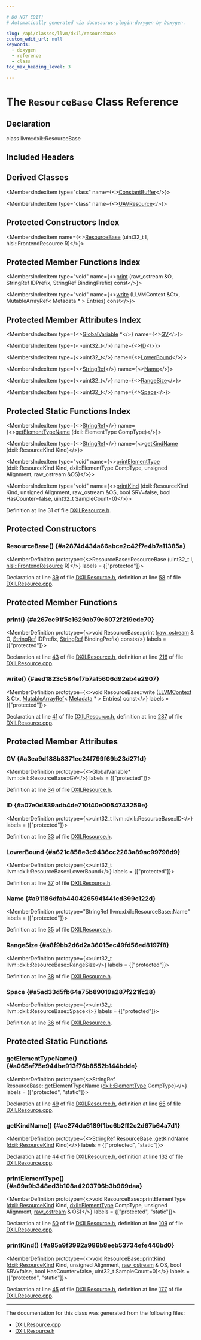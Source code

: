 ```yaml
---

# DO NOT EDIT!
# Automatically generated via docusaurus-plugin-doxygen by Doxygen.

slug: /api/classes/llvm/dxil/resourcebase
custom_edit_url: null
keywords:
  - doxygen
  - reference
  - class
toc_max_heading_level: 3

---
```





# The `ResourceBase` Class Reference

<DoxygenPage pluginConfig={pluginConfig}>



## Declaration

<CodeBlock>class llvm::dxil::ResourceBase</CodeBlock>

## Included Headers

<IncludesList>
<IncludesListItem
  filePath="Target/DirectX/DXILResource.h"
  permalink="/docs/api/files/lib/lib/target/lib/target/directx/dxilresource-h"
  isLocal="true" />
</IncludesList>

## Derived Classes

<MembersIndex>

<MembersIndexItem
  type="class"
  name={<><a href="/docs/api/classes/llvm/dxil/constantbuffer">ConstantBuffer</a></>}>
</MembersIndexItem>

<MembersIndexItem
  type="class"
  name={<><a href="/docs/api/classes/llvm/dxil/uavresource">UAVResource</a></>}>
</MembersIndexItem>

</MembersIndex>

## Protected Constructors Index

<MembersIndex>

<MembersIndexItem
  name={<><a href="#a2874d434a66abce2c42f7e4b7a11385a">ResourceBase</a> (uint32&#95;t I, hlsl::FrontendResource R)</>}>
</MembersIndexItem>

</MembersIndex>

## Protected Member Functions Index

<MembersIndex>

<MembersIndexItem
  type="void"
  name={<><a href="#a267ec91f5e1629ab79e6072f219ede70">print</a> (raw&#95;ostream &amp;O, StringRef IDPrefix, StringRef BindingPrefix) const</>}>
</MembersIndexItem>

<MembersIndexItem
  type="void"
  name={<><a href="#aed1823c584ef7b7a15606d92eb4e2907">write</a> (LLVMContext &amp;Ctx, MutableArrayRef&lt; Metadata &#42; &gt; Entries) const</>}>
</MembersIndexItem>

</MembersIndex>

## Protected Member Attributes Index

<MembersIndex>

<MembersIndexItem
  type={<><a href="/docs/api/classes/llvm/globalvariable">GlobalVariable</a> &#42;</>}
  name={<><a href="#a3ea9d188b8371ec24f799f69b23d271d">GV</a></>}>
</MembersIndexItem>

<MembersIndexItem
  type={<>uint32&#95;t</>}
  name={<><a href="#a07e0d839adb4de710f40e0054743259e">ID</a></>}>
</MembersIndexItem>

<MembersIndexItem
  type={<>uint32&#95;t</>}
  name={<><a href="#a621c858e3c9436cc2263a89ac99798d9">LowerBound</a></>}>
</MembersIndexItem>

<MembersIndexItem
  type={<><a href="/docs/api/classes/llvm/stringref">StringRef</a></>}
  name={<><a href="#a91186dfab4404265941441cd399c122d">Name</a></>}>
</MembersIndexItem>

<MembersIndexItem
  type={<>uint32&#95;t</>}
  name={<><a href="#a8f9bb2d6d2a36015ec49fd56ed8197f8">RangeSize</a></>}>
</MembersIndexItem>

<MembersIndexItem
  type={<>uint32&#95;t</>}
  name={<><a href="#a5ad33d5fb64a75b89019a287f221fc28">Space</a></>}>
</MembersIndexItem>

</MembersIndex>

## Protected Static Functions Index

<MembersIndex>

<MembersIndexItem
  type={<><a href="/docs/api/classes/llvm/stringref">StringRef</a></>}
  name={<><a href="#a065af75e944be913f76b8552b144bdde">getElementTypeName</a> (dxil::ElementType CompType)</>}>
</MembersIndexItem>

<MembersIndexItem
  type={<><a href="/docs/api/classes/llvm/stringref">StringRef</a></>}
  name={<><a href="#ae274da6189f1bc6b2ff2c2d67b64a7d1">getKindName</a> (dxil::ResourceKind Kind)</>}>
</MembersIndexItem>

<MembersIndexItem
  type="void"
  name={<><a href="#a69a9b348ed3b108a4203796b3b969daa">printElementType</a> (dxil::ResourceKind Kind, dxil::ElementType CompType, unsigned Alignment, raw&#95;ostream &amp;OS)</>}>
</MembersIndexItem>

<MembersIndexItem
  type="void"
  name={<><a href="#a85a9f3992a986b8eeb53734efe446bd0">printKind</a> (dxil::ResourceKind Kind, unsigned Alignment, raw&#95;ostream &amp;OS, bool SRV=false, bool HasCounter=false, uint32&#95;t SampleCount=0)</>}>
</MembersIndexItem>

</MembersIndex>


Definition at line 31 of file <a href="/docs/api/files/lib/lib/target/lib/target/directx/dxilresource-h">DXILResource.h</a>.

<SectionDefinition>

## Protected Constructors

### ResourceBase() {#a2874d434a66abce2c42f7e4b7a11385a}

<MemberDefinition
  prototype={<>ResourceBase::ResourceBase (uint32&#95;t I, <a href="/docs/api/classes/llvm/hlsl/frontendresource">hlsl::FrontendResource</a> R)</>}
  labels = {["protected"]}>

Declaration at line <a href="/docs/api/files/lib/lib/target/lib/target/directx/dxilresource-h/#l00039">39</a> of file <a href="/docs/api/files/lib/lib/target/lib/target/directx/dxilresource-h">DXILResource.h</a>, definition at line <a href="/docs/api/files/lib/lib/target/lib/target/directx/dxilresource-cpp/#l00058">58</a> of file <a href="/docs/api/files/lib/lib/target/lib/target/directx/dxilresource-cpp">DXILResource.cpp</a>.
</MemberDefinition>

</SectionDefinition>

<SectionDefinition>

## Protected Member Functions

### print() {#a267ec91f5e1629ab79e6072f219ede70}

<MemberDefinition
  prototype={<>void ResourceBase::print (<a href="/docs/api/classes/llvm/raw-ostream">raw&#95;ostream</a> &amp; O, <a href="/docs/api/classes/llvm/stringref">StringRef</a> IDPrefix, <a href="/docs/api/classes/llvm/stringref">StringRef</a> BindingPrefix) const</>}
  labels = {["protected"]}>

Declaration at line <a href="/docs/api/files/lib/lib/target/lib/target/directx/dxilresource-h/#l00043">43</a> of file <a href="/docs/api/files/lib/lib/target/lib/target/directx/dxilresource-h">DXILResource.h</a>, definition at line <a href="/docs/api/files/lib/lib/target/lib/target/directx/dxilresource-cpp/#l00216">216</a> of file <a href="/docs/api/files/lib/lib/target/lib/target/directx/dxilresource-cpp">DXILResource.cpp</a>.
</MemberDefinition>

### write() {#aed1823c584ef7b7a15606d92eb4e2907}

<MemberDefinition
  prototype={<>void ResourceBase::write (<a href="/docs/api/classes/llvm/llvmcontext">LLVMContext</a> &amp; Ctx, <a href="/docs/api/classes/llvm/mutablearrayref">MutableArrayRef</a>&lt; <a href="/docs/api/classes/llvm/metadata">Metadata</a> &#42; &gt; Entries) const</>}
  labels = {["protected"]}>

Declaration at line <a href="/docs/api/files/lib/lib/target/lib/target/directx/dxilresource-h/#l00041">41</a> of file <a href="/docs/api/files/lib/lib/target/lib/target/directx/dxilresource-h">DXILResource.h</a>, definition at line <a href="/docs/api/files/lib/lib/target/lib/target/directx/dxilresource-cpp/#l00287">287</a> of file <a href="/docs/api/files/lib/lib/target/lib/target/directx/dxilresource-cpp">DXILResource.cpp</a>.
</MemberDefinition>

</SectionDefinition>

<SectionDefinition>

## Protected Member Attributes

### GV {#a3ea9d188b8371ec24f799f69b23d271d}

<MemberDefinition
  prototype={<>GlobalVariable&#42; llvm::dxil::ResourceBase::GV</>}
  labels = {["protected"]}>

Definition at line <a href="/docs/api/files/lib/lib/target/lib/target/directx/dxilresource-h/#l00034">34</a> of file <a href="/docs/api/files/lib/lib/target/lib/target/directx/dxilresource-h">DXILResource.h</a>.
</MemberDefinition>

### ID {#a07e0d839adb4de710f40e0054743259e}

<MemberDefinition
  prototype={<>uint32&#95;t llvm::dxil::ResourceBase::ID</>}
  labels = {["protected"]}>

Definition at line <a href="/docs/api/files/lib/lib/target/lib/target/directx/dxilresource-h/#l00033">33</a> of file <a href="/docs/api/files/lib/lib/target/lib/target/directx/dxilresource-h">DXILResource.h</a>.
</MemberDefinition>

### LowerBound {#a621c858e3c9436cc2263a89ac99798d9}

<MemberDefinition
  prototype={<>uint32&#95;t llvm::dxil::ResourceBase::LowerBound</>}
  labels = {["protected"]}>

Definition at line <a href="/docs/api/files/lib/lib/target/lib/target/directx/dxilresource-h/#l00037">37</a> of file <a href="/docs/api/files/lib/lib/target/lib/target/directx/dxilresource-h">DXILResource.h</a>.
</MemberDefinition>

### Name {#a91186dfab4404265941441cd399c122d}

<MemberDefinition
  prototype="StringRef llvm::dxil::ResourceBase::Name"
  labels = {["protected"]}>

Definition at line <a href="/docs/api/files/lib/lib/target/lib/target/directx/dxilresource-h/#l00035">35</a> of file <a href="/docs/api/files/lib/lib/target/lib/target/directx/dxilresource-h">DXILResource.h</a>.
</MemberDefinition>

### RangeSize {#a8f9bb2d6d2a36015ec49fd56ed8197f8}

<MemberDefinition
  prototype={<>uint32&#95;t llvm::dxil::ResourceBase::RangeSize</>}
  labels = {["protected"]}>

Definition at line <a href="/docs/api/files/lib/lib/target/lib/target/directx/dxilresource-h/#l00038">38</a> of file <a href="/docs/api/files/lib/lib/target/lib/target/directx/dxilresource-h">DXILResource.h</a>.
</MemberDefinition>

### Space {#a5ad33d5fb64a75b89019a287f221fc28}

<MemberDefinition
  prototype={<>uint32&#95;t llvm::dxil::ResourceBase::Space</>}
  labels = {["protected"]}>

Definition at line <a href="/docs/api/files/lib/lib/target/lib/target/directx/dxilresource-h/#l00036">36</a> of file <a href="/docs/api/files/lib/lib/target/lib/target/directx/dxilresource-h">DXILResource.h</a>.
</MemberDefinition>

</SectionDefinition>

<SectionDefinition>

## Protected Static Functions

### getElementTypeName() {#a065af75e944be913f76b8552b144bdde}

<MemberDefinition
  prototype={<>StringRef ResourceBase::getElementTypeName (<a href="/docs/api/namespaces/llvm/dxil/#a7cddbe82c3630d7f1084d7da360436d0">dxil::ElementType</a> CompType)</>}
  labels = {["protected", "static"]}>

Declaration at line <a href="/docs/api/files/lib/lib/target/lib/target/directx/dxilresource-h/#l00049">49</a> of file <a href="/docs/api/files/lib/lib/target/lib/target/directx/dxilresource-h">DXILResource.h</a>, definition at line <a href="/docs/api/files/lib/lib/target/lib/target/directx/dxilresource-cpp/#l00065">65</a> of file <a href="/docs/api/files/lib/lib/target/lib/target/directx/dxilresource-cpp">DXILResource.cpp</a>.
</MemberDefinition>

### getKindName() {#ae274da6189f1bc6b2ff2c2d67b64a7d1}

<MemberDefinition
  prototype={<>StringRef ResourceBase::getKindName (<a href="/docs/api/namespaces/llvm/dxil/#a0e8254c15e0d398ad66b4d52568a5c31">dxil::ResourceKind</a> Kind)</>}
  labels = {["protected", "static"]}>

Declaration at line <a href="/docs/api/files/lib/lib/target/lib/target/directx/dxilresource-h/#l00044">44</a> of file <a href="/docs/api/files/lib/lib/target/lib/target/directx/dxilresource-h">DXILResource.h</a>, definition at line <a href="/docs/api/files/lib/lib/target/lib/target/directx/dxilresource-cpp/#l00132">132</a> of file <a href="/docs/api/files/lib/lib/target/lib/target/directx/dxilresource-cpp">DXILResource.cpp</a>.
</MemberDefinition>

### printElementType() {#a69a9b348ed3b108a4203796b3b969daa}

<MemberDefinition
  prototype={<>void ResourceBase::printElementType (<a href="/docs/api/namespaces/llvm/dxil/#a0e8254c15e0d398ad66b4d52568a5c31">dxil::ResourceKind</a> Kind, <a href="/docs/api/namespaces/llvm/dxil/#a7cddbe82c3630d7f1084d7da360436d0">dxil::ElementType</a> CompType, unsigned Alignment, <a href="/docs/api/classes/llvm/raw-ostream">raw&#95;ostream</a> &amp; OS)</>}
  labels = {["protected", "static"]}>

Declaration at line <a href="/docs/api/files/lib/lib/target/lib/target/directx/dxilresource-h/#l00050">50</a> of file <a href="/docs/api/files/lib/lib/target/lib/target/directx/dxilresource-h">DXILResource.h</a>, definition at line <a href="/docs/api/files/lib/lib/target/lib/target/directx/dxilresource-cpp/#l00109">109</a> of file <a href="/docs/api/files/lib/lib/target/lib/target/directx/dxilresource-cpp">DXILResource.cpp</a>.
</MemberDefinition>

### printKind() {#a85a9f3992a986b8eeb53734efe446bd0}

<MemberDefinition
  prototype={<>void ResourceBase::printKind (<a href="/docs/api/namespaces/llvm/dxil/#a0e8254c15e0d398ad66b4d52568a5c31">dxil::ResourceKind</a> Kind, unsigned Alignment, <a href="/docs/api/classes/llvm/raw-ostream">raw&#95;ostream</a> &amp; OS, bool SRV=false, bool HasCounter=false, uint32&#95;t SampleCount=0)</>}
  labels = {["protected", "static"]}>

Declaration at line <a href="/docs/api/files/lib/lib/target/lib/target/directx/dxilresource-h/#l00045">45</a> of file <a href="/docs/api/files/lib/lib/target/lib/target/directx/dxilresource-h">DXILResource.h</a>, definition at line <a href="/docs/api/files/lib/lib/target/lib/target/directx/dxilresource-cpp/#l00177">177</a> of file <a href="/docs/api/files/lib/lib/target/lib/target/directx/dxilresource-cpp">DXILResource.cpp</a>.
</MemberDefinition>

</SectionDefinition>

<hr/>

The documentation for this class was generated from the following files:

<ul>
<li><a href="/docs/api/files/lib/lib/target/lib/target/directx/dxilresource-cpp">DXILResource.cpp</a></li>
<li><a href="/docs/api/files/lib/lib/target/lib/target/directx/dxilresource-h">DXILResource.h</a></li>
</ul>

</DoxygenPage>
